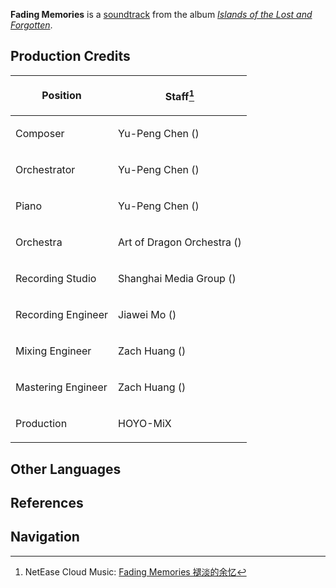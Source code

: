 {{Soundtrack Infobox
|title          =
|image          = Islands of the Lost and Forgotten.png
|album          = Islands of the Lost and Forgotten
|disc           = 1
|number         = 28
|featured       =
|featured2      =
|featured3      =
|featured_disc  =
|featured_disc2 =
|featured_disc3 =
|youtube_id     = 1sMzuC4Yza0
|youtube_time   = 1
|spotify_id     = 2Rez0Gi5WLoml09b0lIgao
|played_in      = Tsurumi Island
|during         = [[Tsurumi Island]]
|domain         =
|previous       = Walking a Pathless Path
|next           = A Memorable Fancy
}}
'''Fading Memories''' is a [[soundtrack]] from the album ''[[Islands of the Lost and Forgotten]]''.

==Production Credits==
{| class="wikitable" style="text-align:left; height:0.5em"
! Position
! Staff<ref>NetEase Cloud Music: [https://music.163.com/#/song?id=1937111282 Fading Memories 褪淡的余忆]</ref>
|-
! Composer
| Yu-Peng Chen ({{Lang|zh=陈致逸|mini=1}})
|-
! Orchestrator
| Yu-Peng Chen ({{Lang|zh=陈致逸|mini=1}})
|-
! Piano
| Yu-Peng Chen ({{Lang|zh=陈致逸|mini=1}})
|-
! Orchestra
| Art of Dragon Orchestra ({{Lang|zh=龙之艺交响乐团|mini=1}})
|-
! Recording Studio
| Shanghai Media Group ({{Lang|zh=上海广播大厦|mini=1}})
|-
! Recording Engineer
| Jiawei Mo ({{Lang|zh=莫家伟|mini=1}})
|-
! Mixing Engineer
| Zach Huang ({{Lang|zh=黄巍|mini=1}})
|-
! Mastering Engineer
| Zach Huang ({{Lang|zh=黄巍|mini=1}})
|-
! Production
| HOYO-MiX
|}
<!--
==Videos==
<gallery hideaddbutton="true" captionalign="center">
</gallery>

==Trivia==
-->
==Other Languages==
{{Other Languages
|default_hidden = 1
|en      = Fading Memories
|zhs     = 褪淡的余忆
|zhs_rm  = Tuì Dàn de Yú Yì
|ja      = 色褪せた追憶
|ja_rm   = Iroaseta Tsuioku{{Assumed}}
}}

==References==
{{Reflist}}

==Navigation==
{{Soundtrack Navbox|Islands of the Lost and Forgotten}}